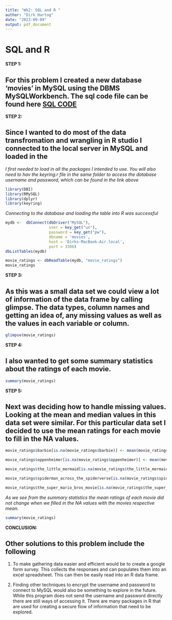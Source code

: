 ```yaml
---
title: "Wk2: SQL and R "
author: "Dirk Hartog"
date: "2023-09-09"
output: pdf_document
---
```


# SQL and R

**STEP 1:** 

## For this problem I created a new database 'movies' in MySQL using the DBMS MySQLWorkbench. The sql code file can be found here **[SQL  CODE](https://github.com/D-hartog/DATA607/tree/9a3876fc8dd1bf6407ba48a789c31a7f67259810/wk2_assignmentl)**

**STEP 2:** 

## Since I wanted to do most of the data transfromation and wrangling in R studio I connected to the local server in MySQL and loaded in the 

*I first needed to load in all the packages I intended to use. You will also need to hav the keyring.r file in the same folder to access the database username and password, which can be found in the link above*
```r
library(DBI)
library(RMySQL)
library(dplyr)
library(keyring)
```

*Connecting to the database and loading the table into R was successful*
```r

mydb <-  dbConnect(dbDriver("MySQL"), 
                   user = key_get("un"), 
                   password = key_get("pw"), 
                   dbname = 'movies', 
                   host = 'Dirks-MacBook-Air.local', 
                   port = 3306)
dbListTables(mydb)

movie_ratings <- dbReadTable(mydb, "movie_ratings")
movie_ratings
```

**STEP 3:** 

## As this was a small data set we could view a lot of information of the data frame by calling glimpse. The data types, column names and getting an idea of, any missing values as well as the values in each variable or column. 

```r
glimpse(movie_ratings)
```
**STEP 4:** 

## I also wanted to get some summary statistics about the ratings of each movie. 

```r
summary(movie_ratings)
```

**STEP 5:** 

## Next was deciding how to handle missing values. Looking at the mean and median values in this data set were similar. For this particular data set I decided to use the mean ratings for each movie to fill in the NA values. 

```r
movie_ratings$barbie[is.na(movie_ratings$barbie)] <- mean(movie_ratings$barbie, na.rm = TRUE)

movie_ratings$oppenheimer[is.na(movie_ratings$oppenheimer)] <- mean(movie_ratings$oppenheimer, na.rm = TRUE)

movie_ratings$the_little_mermaid[is.na(movie_ratings$the_little_mermaid)] <- mean(movie_ratings$the_little_mermaid, na.rm = TRUE)

movie_ratings$spiderman_across_the_spiderverse[is.na(movie_ratings$spiderman_across_the_spiderverse)] <- mean(movie_ratings$spiderman_across_the_spiderverse, na.rm = TRUE)

movie_ratings$the_super_mario_bros_movie[is.na(movie_ratings$the_super_mario_bros_movie)] <- mean(movie_ratings$the_super_mario_bros_movie, na.rm = TRUE)

```

*As we see from the summary statistics the mean ratings of each movie did not change when we filled in the NA values with the movies respective mean.* 

```r
summary(movie_ratings)
```

**CONCLUSION:** 

## Other solutions to this problem include the following

1. To make gathering data easier and efficient would be to create a google form survey. This collects the responses and can populates them into an excel spreadsheet. This can then be easily read into an R data frame.

2. Finding other techniques to encrypt the username and password to connect to MySQL would also be something to explore in the future. While this program does not send the username and password directly there are still ways of accessing it. There are many packages in R that are used for creating a secure flow of information that need to be explored. 


